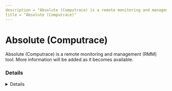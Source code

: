 ```yaml
---
description = "Absolute (Computrace) is a remote monitoring and management (RMM) tool. More information will be added as it becomes available."
title = "Absolute (Computrace)"
---
```




# Absolute (Computrace)

Absolute (Computrace) is a remote monitoring and management (RMM) tool. More information will be added as it becomes available.

### Details
<Details author={""}
         category={""}
         created={""}
         website={""}
         lastModified={"6/18/2024"}
         privileges={""}
         free={ false }
         verification={ false }
/>

#### Installation Paths
<Card code={ ["rpcnet.exe", "ctes.exe", "ctespersitence.exe", "cteshostsvc.exe", "rpcld.exe"] }/>





### Forensic Artifacts




#### Network Artifacts
<EuiSpacer size="xl"/>
<NetworkArtifactsTable data={ [{"Description": "Known remote domains", "Domains": ["*search.namequery.com", "*server.absolute.com"], "Ports": []}] }/>




### Detections
- Detects potential network activity of Absolute (Computrace) RMM tool
  - [Sigma Rule](https://github.com/magicsword-io/LOLRMM/blob/main/detections/sigma/absolute__computrace__network_sigma.yml)
- Detects potential processes activity of Absolute (Computrace) RMM tool
  - [Sigma Rule](https://github.com/magicsword-io/LOLRMM/blob/main/detections/sigma/absolute__computrace__processes_sigma.yml)

### References
- [https://community.absolute.com/s/article/Understanding-Absolutes-Endpoint-Agents-Rpcnet-CTES-and-search-namequery-com](https://community.absolute.com/s/article/Understanding-Absolutes-Endpoint-Agents-Rpcnet-CTES-and-search-namequery-com)

